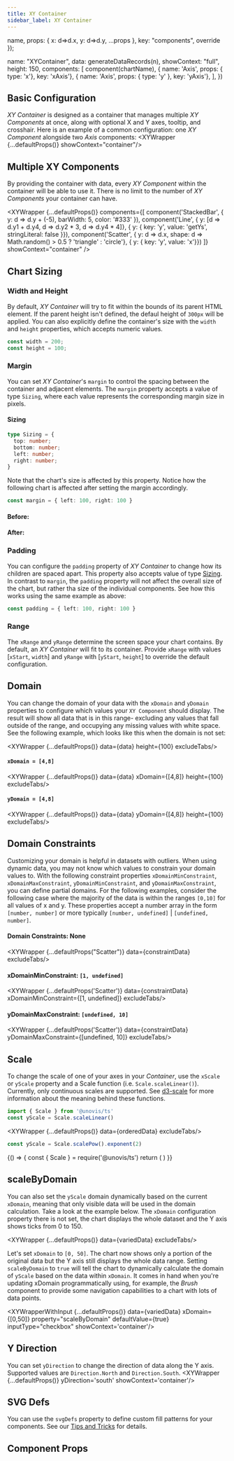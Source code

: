 ```yaml
---
title: XY Container
sidebar_label: XY Container
---
```



  name,
  props: { x: d=>d.x, y: d=>d.y, ...props },
  key: "components",
  override
});

  name: "XYContainer",
  data: generateDataRecords(n),
  showContext: "full",
  height: 150,
  components: [
    component(chartName),
    { name: 'Axis', props: { type: 'x'}, key: 'xAxis'},
    { name: 'Axis', props: { type: 'y' }, key: 'yAxis'},
  ],
})


## Basic Configuration
_XY Container_ is designed as a container that manages multiple _XY Components_ at once, along with optional X and Y
axes, tooltip, and crosshair. Here is an example of a common configuration: one _XY Component_ alongside two _Axis_ components:
<XYWrapper {...defaultProps()} showContext="container"/>

## Multiple XY Components
By providing the container with data, every _XY Component_ within the container will be able to use it.
There is no limit to the number of _XY Components_ your container can have.

<XYWrapper {...defaultProps()}
  components={[
    component('StackedBar', { y: d => d.y + (-5), barWidth: 5, color: '#333' }),
    component('Line', { y: [d => d.y1 + d.y4, d => d.y2 * 3, d => d.y4 * 4]}, { y: { key: 'y', value: 'getYs', stringLiteral: false }}),
    component('Scatter', { y: d => d.x, shape: d => Math.random() > 0.5 ? 'triangle' : 'circle'}, { y: { key: 'y', value: 'x'}})
    ]}
  showContext="container"
/>

## Chart Sizing
### Width and Height
By default, _XY Container_ will try to fit within the bounds of its parent HTML element. If the parent
height isn't defined, the defaul height of `300px` will be applied. You can also explicitly define the container's
size with the `width` and `height` properties, which accepts numeric values.

```ts
const width = 200;
const height = 100;
```

<div className='center'>
  <XYWrapper {...defaultProps()} containerProps={{ width: 200, height: 100}} excludeTabs/>
</div>

### Margin
You can set _XY Container_'s `margin` to control the spacing between the container and adjacent
elements. The `margin` property accepts a value of type `Sizing`, where each value represents the
corresponding margin size in pixels.

#### Sizing
```ts
type Sizing = {
  top: number;
  bottom: number;
  left: number;
  right: number;
}
```

Note that the chart's size is affected by this property. Notice how the following chart is affected
after setting the margin accordingly.

```ts
const margin = { left: 100, right: 100 }
```

#### Before:
<div className='flex'>
  <div className='block'/>
  <XYWrapper {...defaultProps()} containerProps={{ height: 100 }} excludeTabs/>
  <div className='block'/>
</div>

#### After:
<div className='flex'>
  <div className='block'/>
  <XYWrapper {...defaultProps()} containerProps={{ height: 100, margin: { left: 100, right: 100 }}} excludeTabs/>
  <div className='block'/>
</div>

### Padding
You can configure the `padding` property of _XY Container_ to change how its children
are spaced apart. This property also accepts value of type <a href='#sizing'>Sizing</a>.
In contrast to `margin`, the `padding` property will not affect the overall size of the chart, but
rather tha size of the individual components. See how this works using the same example as above:

```ts
const padding = { left: 100, right: 100 }
```
<div className='flex'>
  <div className='block'/>
  <XYWrapper {...defaultProps()} containerProps={{ height: 100, padding: { left: 100, right: 100 }}} excludeTabs/>
  <div className='block'/>
</div>

### Range
The `xRange` and `yRange` determine the screen space your chart contains. By default, an _XY Container_ will
fit to its container. Provide `xRange` with values [`xStart`, `width`] and `yRange` with [`yStart`, `height`]
to override the default configuration.

## Domain
You can change the domain of your data with the `xDomain` and `yDomain` properties to configure which values your `XY Component` should display.
The result will show all data that is in this range- excluding any values that fall outside of the range, and occupying any missing values with white space.
See the following example, which looks like this when the domain is not set:

<XYWrapper {...defaultProps()} data={data} height={100} excludeTabs/>

#### `xDomain = [4,8]`
<XYWrapper {...defaultProps()} data={data} xDomain={[4,8]} height={100} excludeTabs/>

#### `yDomain = [4,8]`
<XYWrapper {...defaultProps()} data={data} yDomain={[4,8]} height={100} excludeTabs/>

## Domain Constraints
Customizing your domain is helpful in datasets with outliers. When using dynamic data, you may not know which values to constrain your domain values to.
With the following constraint properties `xDomainMinConstraint`, `xDomainMaxConstraint`, `yDomainMinConstraint`, and `yDomainMaxConstraint`, you can define partial domains.
For the following examples, consider the following case where the majority of the data is within the ranges `[0,10]` for all values of x and y.
These properties accept a number array in the form `[number, number]` or more typically `[number, undefined]` | `[undefined, number]`.

#### Domain Constraints: None
<XYWrapper {...defaultProps("Scatter")} data={constraintData} excludeTabs/>

#### xDomainMinConstraint: `[1, undefined]`
<XYWrapper {...defaultProps('Scatter')} data={constraintData} xDomainMinConstraint={[1, undefined]} excludeTabs/>

#### yDomainMaxConstraint: `[undefined, 10]`
<XYWrapper {...defaultProps('Scatter')} data={constraintData} yDomainMaxConstraint={[undefined, 10]} excludeTabs/>

## Scale
To change the scale of one of your axes in your _Container_, use the `xScale` or `yScale` property and a Scale function (i.e. `Scale.scaleLinear()`).
Currently, only continuous scales are supported. See <a href='https://github.com/d3/d3-scale' target='__blank'>d3-scale</a>
for more information about the meaning behind these functions.

```ts
import { Scale } from '@unovis/ts'
const yScale = Scale.scaleLinear()
```

<XYWrapper {...defaultProps()} data={orderedData} excludeTabs/>

```ts
const yScale = Scale.scalePow().exponent(2)
```

<BrowserOnly>
{() => {
  const { Scale } = require('@unovis/ts')
  return (
    <XYWrapper {...defaultProps()} data={orderedData} yScale={Scale.scalePow().exponent(2)} excludeTabs/>
  )
}}
</BrowserOnly>

## scaleByDomain
You can also set the `yScale` domain dynamically based on the current `xDomain`, meaning that only visible data will be used in the domain calculation.
Take a look at the example below. The `xDomain` configuration property there is not set, the chart displays the whole dataset and the Y axis shows ticks from 0 to 150.

<XYWrapper {...defaultProps()} data={variedData} excludeTabs/>

Let's set `xDomain` to `[0, 50]`. The chart now shows only a portion of the original data but the Y axis still displays the whole data range.
Setting `scaleByDomain` to `true` will tell the chart to dynamically calculate the domain of `yScale` based on the data within `xDomain`.
It comes in hand when you're updating xDomain programmatically using, for example, the _Brush_ component to provide some navigation capabilities to a chart with lots of data points.

<XYWrapperWithInput
  {...defaultProps()}
  data={variedData}
  xDomain={[0,50]}
  property="scaleByDomain"
  defaultValue={true}
  inputType="checkbox"
  showContext='container'/>

## Y Direction
You can set `yDirection` to change the direction of data along the Y axis. Supported values are `Direction.North` and `Direction.South`.
<XYWrapper {...defaultProps()} yDirection='south' showContext='container'/>

## SVG Defs
You can use the `svgDefs` property to define custom fill patterns for your components.
See our <a href="../extras#custom-fills-with-svg-defs">Tips and Tricks</a> for details.

## Component Props
<PropTable name="VisXYContainer"/>
